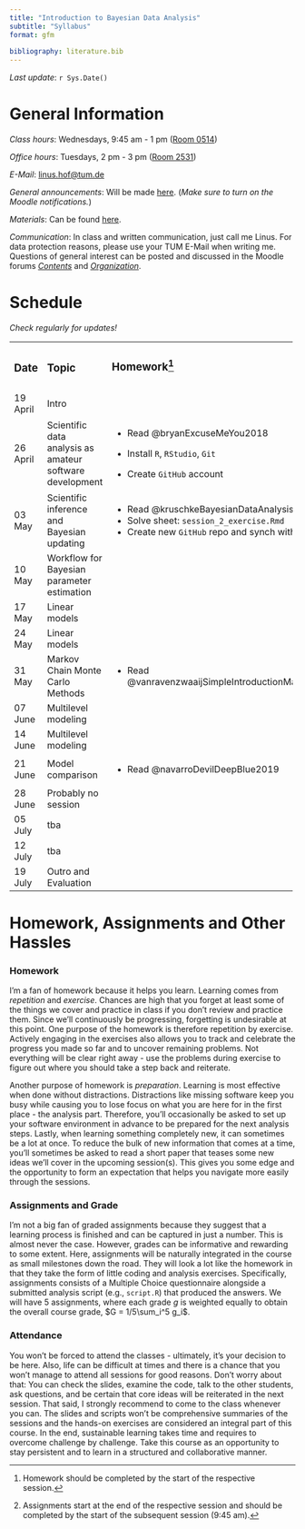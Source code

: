 ```yaml
---
title: "Introduction to Bayesian Data Analysis"
subtitle: "Syllabus"
format: gfm
  
bibliography: literature.bib
---
```


*Last update*: `r Sys.Date()`

# General Information

*Class hours*: Wednesdays, 9:45 am - 1 pm ([Room 0514](https://portal.mytum.de/campus/roomfinder/roomfinder_viewmap?mapid=193&roomid=0514@0505))

*Office hours*: Tuesdays, 2 pm - 3 pm ([Room 2531](https://portal.mytum.de/campus/roomfinder/roomfinder_viewmap?mapid=196&roomid=2531@0505))

*E-Mail*: [linus.hof\@tum.de](mailto:linus.hof@tum.de)

*General announcements*: Will be made [here](https://www.moodle.tum.de/mod/forum/view.php?id=2429843).
(*Make sure to turn on the Moodle notifications.*)

*Materials*: Can be found [here](https://github.com/linushof/BayesIntro).

*Communication*: In class and written communication, just call me Linus.
For data protection reasons, please use your TUM E-Mail when writing me.
Questions of general interest can be posted and discussed in the Moodle forums [*Contents*](https://www.moodle.tum.de/mod/forum/view.php?id=2569419) and [*Organization*](https://www.moodle.tum.de/mod/forum/view.php?id=2569420).

# Schedule

*Check regularly for updates!*

+-----------+----------------------------------------------------------+------------------------------------------------------+--------------------+
| ### Date  | ### Topic                                                | ### Homework[^1]                                     | ### Assignment[^2] |
|           |                                                          |                                                      |                    |
|           |                                                          | ###                                                  |                    |
+-----------+----------------------------------------------------------+------------------------------------------------------+--------------------+
| 19 April  | Intro                                                    |                                                      |                    |
+-----------+----------------------------------------------------------+------------------------------------------------------+--------------------+
| 26 April  | Scientific data analysis as amateur software development | -   Read @bryanExcuseMeYou2018                       |                    |
|           |                                                          |                                                      |                    |
|           |                                                          | -   Install `R`, `RStudio`, `Git`                    |                    |
|           |                                                          |                                                      |                    |
|           |                                                          | -   Create `GitHub` account                          |                    |
+-----------+----------------------------------------------------------+------------------------------------------------------+--------------------+
| 03 May    | Scientific inference and Bayesian updating               | -   Read @kruschkeBayesianDataAnalysis2018           | Assignment 1       |
|           |                                                          | -   Solve sheet: `session_2_exercise.Rmd`            |                    |
|           |                                                          | -   Create new `GitHub` repo and synch with RStudio  |                    |
+-----------+----------------------------------------------------------+------------------------------------------------------+--------------------+
| 10 May    | Workflow for Bayesian parameter estimation               |                                                      |                    |
+-----------+----------------------------------------------------------+------------------------------------------------------+--------------------+
| 17 May    | Linear models                                            |                                                      | Assignment 2       |
+-----------+----------------------------------------------------------+------------------------------------------------------+--------------------+
| 24 May    | Linear models                                            |                                                      |                    |
+-----------+----------------------------------------------------------+------------------------------------------------------+--------------------+
| 31 May    | Markov Chain Monte Carlo Methods                         | -   Read @vanravenzwaaijSimpleIntroductionMarkov2018 | Assignment 3       |
+-----------+----------------------------------------------------------+------------------------------------------------------+--------------------+
| 07 June   | Multilevel modeling                                      |                                                      |                    |
+-----------+----------------------------------------------------------+------------------------------------------------------+--------------------+
| 14 June   | Multilevel modeling                                      |                                                      | Assignment 4       |
+-----------+----------------------------------------------------------+------------------------------------------------------+--------------------+
| 21 June   | Model comparison                                         | -   Read @navarroDevilDeepBlue2019                   | Assignment 5       |
+-----------+----------------------------------------------------------+------------------------------------------------------+--------------------+
| 28 June   | Probably no session                                      |                                                      |                    |
+-----------+----------------------------------------------------------+------------------------------------------------------+--------------------+
| 05 July   | tba                                                      |                                                      |                    |
+-----------+----------------------------------------------------------+------------------------------------------------------+--------------------+
| 12 July   | tba                                                      |                                                      |                    |
+-----------+----------------------------------------------------------+------------------------------------------------------+--------------------+
| 19 July   | Outro and Evaluation                                     |                                                      |                    |
+-----------+----------------------------------------------------------+------------------------------------------------------+--------------------+

[^1]: Homework should be completed by the start of the respective session.

[^2]: Assignments start at the end of the respective session and should be completed by the start of the subsequent session (9:45 am).

# Homework, Assignments and Other Hassles

### Homework

I'm a fan of homework because it helps you learn.
Learning comes from *repetition* and *exercise*.
Chances are high that you forget at least some of the things we cover and practice in class if you don't review and practice them.
Since we'll continuously be progressing, forgetting is undesirable at this point.
One purpose of the homework is therefore repetition by exercise.
Actively engaging in the exercises also allows you to track and celebrate the progress you made so far and to uncover remaining problems.
Not everything will be clear right away - use the problems during exercise to figure out where you should take a step back and reiterate.

Another purpose of homework is *preparation*.
Learning is most effective when done without distractions.
Distractions like missing software keep you busy while causing you to lose focus on what you are here for in the first place - the analysis part.
Therefore, you'll occasionally be asked to set up your software environment in advance to be prepared for the next analysis steps.
Lastly, when learning something completely new, it can sometimes be a lot at once.
To reduce the bulk of new information that comes at a time, you'll sometimes be asked to read a short paper that teases some new ideas we'll cover in the upcoming session(s).
This gives you some edge and the opportunity to form an expectation that helps you navigate more easily through the sessions.

### Assignments and Grade

I'm not a big fan of graded assignments because they suggest that a learning process is finished and can be captured in just a number.
This is almost never the case.
However, grades can be informative and rewarding to some extent.
Here, assignments will be naturally integrated in the course as small milestones down the road.
They will look a lot like the homework in that they take the form of little coding and analysis exercises.
Specifically, assignments consists of a Multiple Choice questionnaire alongside a submitted analysis script (e.g., `script.R`) that produced the answers.
We will have $5$ assignments, where each grade $g$ is weighted equally to obtain the overall course grade, $G = 1/5\sum_i^5 g_i$.

### Attendance

You won't be forced to attend the classes - ultimately, it's your decision to be here.
Also, life can be difficult at times and there is a chance that you won't manage to attend all sessions for good reasons.
Don't worry about that: You can check the slides, examine the code, talk to the other students, ask questions, and be certain that core ideas will be reiterated in the next session.
That said, I strongly recommend to come to the class whenever you can.
The slides and scripts won't be comprehensive summaries of the sessions and the hands-on exercises are considered an integral part of this course.
In the end, sustainable learning takes time and requires to overcome challenge by challenge.
Take this course as an opportunity to stay persistent and to learn in a structured and collaborative manner.

